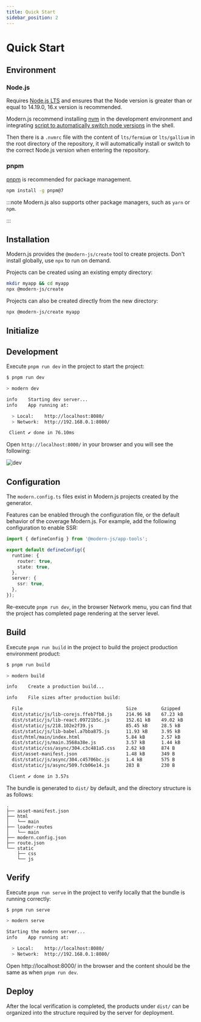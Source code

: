 ```yaml
---
title: Quick Start
sidebar_position: 2
---
```


# Quick Start

## Environment

### Node.js

Requires [Node.js LTS](https://github.com/nodejs/Release) and ensures that the Node version is greater than or equal to 14.19.0, 16.x version is recommended.

Modern.js recommend installing [nvm](https://github.com/nvm-sh/nvm#install--update-script) in the development environment and integrating [script to automatically switch node versions](https://github.com/nvm-sh/nvm#deeper-shell-integration) in the shell.

Then there is a `.nvmrc` file with the content of `lts/fermium` or `lts/gallium` in the root directory of the repository, it will automatically install or switch to the correct Node.js version when entering the repository.

### pnpm

[pnpm](https://pnpm.io/installation) is recommended for package management.

```bash
npm install -g pnpm@7
```

:::note
Modern.js also supports other package managers, such as `yarn` or `npm`.

:::

## Installation

Modern.js provides the `@modern-js/create` tool to create projects. Don't install globally, use `npx` to run on demand.

Projects can be created using an existing empty directory:

```bash
mkdir myapp && cd myapp
npx @modern-js/create
```

Projects can also be created directly from the new directory:

```bash
npx @modern-js/create myapp
```

## Initialize


<InitApp />

## Development

Execute `pnpm run dev` in the project to start the project:

```bash
$ pnpm run dev

> modern dev

info    Starting dev server...
info    App running at:

  > Local:    http://localhost:8080/
  > Network:  http://192.168.0.1:8080/

 Client ✔ done in 76.10ms
```

Open `http://localhost:8000/` in your browser and you will see the following:

![dev](https://lf3-static.bytednsdoc.com/obj/eden-cn/nuvjhpqnuvr/modern-website/dev.png)

## Configuration

The `modern.config.ts` files exist in Modern.js projects created by the generator.

Features can be enabled through the configuration file, or the default behavior of the coverage Modern.js. For example, add the following configuration to enable SSR:

```ts
import { defineConfig } from '@modern-js/app-tools';

export default defineConfig({
  runtime: {
    router: true,
    state: true,
  },
  server: {
    ssr: true,
  },
});
```

Re-execute `pnpm run dev`, in the browser Network menu, you can find that the project has completed page rendering at the server level.

## Build

Execute `pnpm run build` in the project to build the project production environment product:

```bash
$ pnpm run build

> modern build

info    Create a production build...

info    File sizes after production build:

  File                                      Size         Gzipped
  dist/static/js/lib-corejs.ffeb7fb8.js     214.96 kB    67.23 kB
  dist/static/js/lib-react.09721b5c.js      152.61 kB    49.02 kB
  dist/static/js/218.102e2f39.js            85.45 kB     28.5 kB
  dist/static/js/lib-babel.a7bba875.js      11.93 kB     3.95 kB
  dist/html/main/index.html                 5.84 kB      2.57 kB
  dist/static/js/main.3568a38e.js           3.57 kB      1.44 kB
  dist/static/css/async/304.c3c481a5.css    2.62 kB      874 B
  dist/asset-manifest.json                  1.48 kB      349 B
  dist/static/js/async/304.c45706bc.js      1.4 kB       575 B
  dist/static/js/async/509.fcb06e14.js      283 B        230 B

 Client ✔ done in 3.57s
```

The bundle is generated to `dist/` by default, and the directory structure is as follows:

```
.
├── asset-manifest.json
├── html
│   └── main
├── loader-routes
│   └── main
├── modern.config.json
├── route.json
└── static
    ├── css
    └── js
```

## Verify

Execute `pnpm run serve` in the project to verify locally that the bundle is running correctly:

```bash
$ pnpm run serve

> modern serve

Starting the modern server...
info    App running at:

  > Local:    http://localhost:8080/
  > Network:  http://192.168.0.1:8080/
```

Open http://localhost:8000/ in the browser and the content should be the same as when `pnpm run dev`.

## Deploy

After the local verification is completed, the products under `dist/` can be organized into the structure required by the server for deployment.
